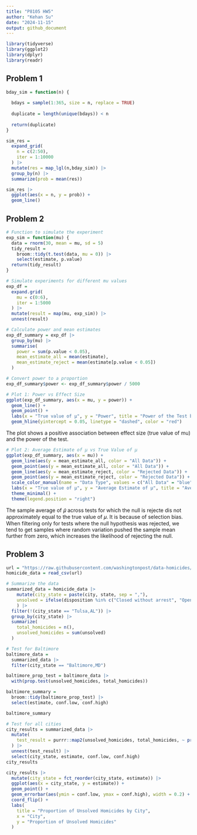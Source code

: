 ```yaml
---
title: "P8105 HW5"
author: "Kehan Su"
date: "2024-11-15"
output: github_document
---
```


```r
library(tidyverse)
library(ggplot2)
library(dplyr)
library(readr)
```

## Problem 1

```r
bday_sim = function(n) {
  
  bdays = sample(1:365, size = n, replace = TRUE)
  
  duplicate = length(unique(bdays)) < n
  
  return(duplicate)
}
```

```r
sim_res = 
  expand_grid(
    n = c(2:50),
    iter = 1:10000
  ) |>
  mutate(res = map_lgl(n,bday_sim)) |>
  group_by(n) |>
  summarize(prob = mean(res))

sim_res |>
  ggplot(aes(x = n, y = prob)) +
  geom_line() 
```

## Problem 2

```r
# Function to simulate the experiment
exp_sim = function(mu) {
  data = rnorm(30, mean = mu, sd = 5)
  tidy_result = 
    broom::tidy(t.test(data, mu = 0)) |>
    select(estimate, p.value)
  return(tidy_result)
}

# Simulate experiments for different mu values
exp_df = 
  expand.grid(
    mu = c(0:6),
    iter = 1:5000
  ) |>
  mutate(result = map(mu, exp_sim)) |>
  unnest(result)
```

```r
# Calculate power and mean estimates
exp_df_summary = exp_df |>
  group_by(mu) |>
  summarise(
    power = sum(p.value < 0.05),
    mean_estimate_all = mean(estimate),
    mean_estimate_reject = mean(estimate[p.value < 0.05])
  )

# Convert power to a proportion
exp_df_summary$power <- exp_df_summary$power / 5000

# Plot 1: Power vs Effect Size
ggplot(exp_df_summary, aes(x = mu, y = power)) +
  geom_line() +
  geom_point() +
  labs(x = "True value of μ", y = "Power", title = "Power of the Test by Effect Size") +
  geom_hline(yintercept = 0.05, linetype = "dashed", color = "red")
```
The plot shows a positive association between effect size (true value of mu) and the power of the test.

```r
# Plot 2: Average Estimate of μ vs True Value of μ
ggplot(exp_df_summary, aes(x = mu)) +
  geom_line(aes(y = mean_estimate_all, color = "All Data")) +
  geom_point(aes(y = mean_estimate_all, color = "All Data")) +
  geom_line(aes(y = mean_estimate_reject, color = "Rejected Data")) +
  geom_point(aes(y = mean_estimate_reject, color = "Rejected Data")) +
  scale_color_manual(name = "Data Type", values = c("All Data" = "blue", "Rejected Data" = "red")) +
  labs(x = "True value of μ", y = "Average Estimate of μ", title = "Average Estimate of μ by True Value of μ") +
  theme_minimal() +
  theme(legend.position = "right")
```
The sample average of 𝜇̂ across tests for which the null is rejecte dis not approximately equal to the true value of 𝜇. It is because of selection bias. When filtering only for tests where the null hypothesis was rejected, we tend to get samples where random variation pushed the sample mean further from zero, which increases the likelihood of rejecting the null.


## Problem 3

```r
url = "https://raw.githubusercontent.com/washingtonpost/data-homicides/master/homicide-data.csv"
homicide_data = read_csv(url)
```
```r
# Summarize the data
summarized_data = homicide_data |>
    mutate(city_state = paste(city, state, sep = ","),
    unsolved = ifelse(disposition %in% c("Closed without arrest", "Open/No arrest"), 1, 0)
    ) |>
  filter(!(city_state == "Tulsa,AL")) |>
  group_by(city_state) |>
  summarize(
    total_homicides = n(),
    unsolved_homicides = sum(unsolved)
  )
```

```r
# Test for Baltimore
baltimore_data =
  summarized_data |>
  filter(city_state == "Baltimore,MD")

baltimore_prop_test = baltimore_data |>
  with(prop.test(unsolved_homicides, total_homicides))

baltimore_summary = 
  broom::tidy(baltimore_prop_test) |>
  select(estimate, conf.low, conf.high)

baltimore_summary
```
```r
# Test for all cities
city_results = summarized_data |>
  mutate(
    test_result = purrr::map2(unsolved_homicides, total_homicides, ~ prop.test(.x, .y) |> broom::tidy())
  ) |>
  unnest(test_result) |>
  select(city_state, estimate, conf.low, conf.high)
city_results
```
```r
city_results |>
  mutate(city_state = fct_reorder(city_state, estimate)) |>
  ggplot(aes(x = city_state, y = estimate)) +
  geom_point() +
  geom_errorbar(aes(ymin = conf.low, ymax = conf.high), width = 0.2) +
  coord_flip() +
  labs(
    title = "Proportion of Unsolved Homicides by City",
    x = "City",
    y = "Proportion of Unsolved Homicides"
  )
```
